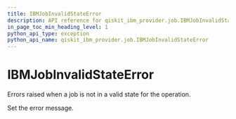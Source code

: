 ```yaml
---
title: IBMJobInvalidStateError
description: API reference for qiskit_ibm_provider.job.IBMJobInvalidStateError
in_page_toc_min_heading_level: 1
python_api_type: exception
python_api_name: qiskit_ibm_provider.job.IBMJobInvalidStateError
---
```


# IBMJobInvalidStateError

<Class id="qiskit_ibm_provider.job.IBMJobInvalidStateError" isDedicatedPage={true} github="https://github.com/Qiskit/qiskit-ibm-provider/tree/stable/0.10/qiskit_ibm_provider/job/exceptions.py#L38-L41" signature="IBMJobInvalidStateError(*message)" modifiers="exception">
  Errors raised when a job is not in a valid state for the operation.

  Set the error message.
</Class>

